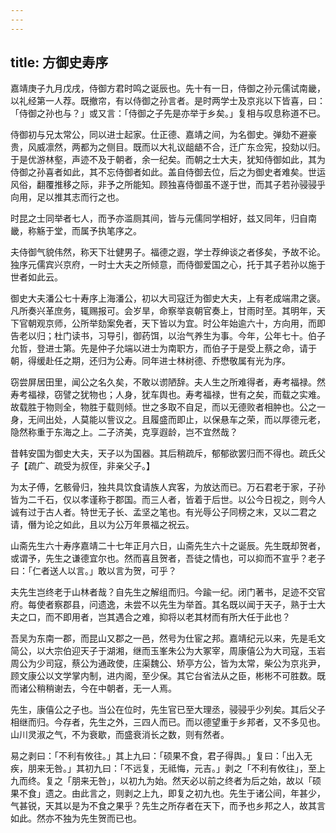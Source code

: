 ```yaml
---
---
---
```

title: 方御史寿序
---



嘉靖庚子九月戊戌，侍御方君时鸣之诞辰也。先十有一日，侍御之孙元儒试南畿，以礼经第一人荐。既撤帘，有以侍御之孙言者。是时两学士及京兆以下皆喜，曰：「侍御之孙也与？」或又言：「侍御之子先是亦举于乡矣。」复相与叹息称道不已。

侍御初与兄太常公，同以进士起家。仕正德、嘉靖之间，为名御史。弹劾不避豪贵，风威凛然，两都为之侧目。既而以大礼议龃龉不合，迁广东佥宪，投劾以归。于是优游林壑，声迹不及于朝者，余一纪矣。而朝之士大夫，犹知侍御如此，其为侍御之孙喜者如此，其不忘侍御者如此。盖自侍御去位，后之为御史者难矣。世运风俗，翻覆推移之际，非予之所能知。顾独喜侍御虽不遂于世，而其子若孙骎骎乎向用，足以推其志而行之也。

时昆之士同举者七人，而予亦滥厕其间，皆与元儒同学相好，兹又同年，归自南畿，称觞于堂，而属予执笔序之。

夫侍御气貌伟然，称天下壮健男子。福德之遐，学士荐绅谈之者侈矣，予故不论。独序元儒宾兴京府，一时士大夫之所倾意，而侍御爱国之心，托于其子若孙以施于世者如此云。

御史大夫潘公七十寿序上海潘公，初以大司寇迁为御史大夫，上有老成端肃之褒。凡所奏兴革庶务，辄赐报可。会岁旱，命察举哀朝官奏上，甘雨时至。其明年，天下官朝观京师，公所举劾案免者，天下皆以为宜。时公年始逾六十，方向用，而即告老以归；杜门读书，习导引，御药饵，以治气养生为事。今年，公年七十。伯子允哲，登进士第。先是仲子允端以进士为南职方，而伯子于是受上蔡之命，请于朝，得缓赴任之期，还归为公寿。同年进士林树德、乔懋敬属有光为序。

窃尝屏居田里，闻公之名久矣，不敢以谫陋辞。夫人生之所难得者，寿考福禄。然寿考福禄，窃譬之犹物也；人身，犹车舆也。寿考福禄，世有之矣，而载之实难。故载胜于物则全，物胜于载则倾。世之多取不自足，而以无德败者相肿也。公之一身，无间出处，人莫能以訾议之。且履盛而即止，以保悬车之荣，而以厚德元老，隐然称重于东海之上。二子济美，克享遐龄，岂不宜然哉？

昔韩安国为御史大夫，天子以为国器。其后稍疏斥，郁郁欲罢归而不得也。疏氏父子【疏广、疏受为叔侄，非亲父子。】

为太子傅，乞骸骨归，独共具饮食请族人宾客，为放达而已。万石君老于家，子孙皆为二千石，仅以孝谨称于郡国。而三人者，皆着于后世。以公今日视之，则今人诚有过于古人者。特世无子长、孟坚之笔也。有光辱公子同榜之末，又以二君之请，僭为论之如此，且以为公万年景福之祝云。

山斋先生六十寿序嘉靖二十七年正月六日，山斋先生六十之诞辰。先生既却贺者，或谓予，先生之谦德宜尔也。然而喜且贺者，吾徒之情也，可以抑而不宣乎？老子曰：「仁者送人以言。」敢以言为贺，可乎？

夫先生岂终老于山林者哉？自先生之解组而归。今踰一纪。闭门著书，足迹不交官府。每使者察郡县，问遗逸，未尝不以先生为举首。其名既以闻于天子，熟于士大夫之口，而不即用者，岂其遇合之难，抑将以老其材而有所大任于此也？

吾吴为东南一郡，而昆山又郡之一邑，然号为仕宦之邦。嘉靖纪元以来，先是毛文简公，以大宗伯迎天子于湖湘，继而玉峯朱公为大冢宰，周康僖公为大司寇，玉岩周公为少司寇，蔡公为通政使，庄渠魏公、矫亭方公，皆为太常，柴公为京兆尹，顾文康公以文学掌内制，进内阁，至少保。其它台省法从之臣，彬彬不可胜数。既而诸公稍稍谢去，今在中朝者，无一人焉。

先生，康僖公之子也。当公在位时，先生官已至大理丞，骎骎乎少列矣。其后父子相继而归。今存者，先生之外，三四人而已。而以德望重于乡邦者，又不多见也。山川灵淑之气，不为衰歇，而盛衰消长之数，则有然者。

易之剥曰：「不利有攸往。」其上九曰：「硕果不食，君子得舆。」复曰：「出入无疾，朋来无咎。」其初九曰：「不远复，无祗悔，元吉。」剥之「不利有攸往」，至上九而终。复之「朋来无咎」，以初九为始。然天必以前之终者为后之始，故以「硕果不食」遗之。由此言之，则剥之上九，即复之初九也。先生于诸公间，年甚少，气甚锐，天其以是为不食之果乎？先生之所存者在天下，而予也乡邦之人，故其言如此。然亦不独为先生贺而已也。